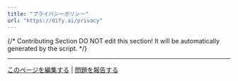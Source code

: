 ```yaml
---
title: "プライバシーポリシー"
url: "https://dify.ai/privacy"
---
```


{/*
Contributing Section
DO NOT edit this section!
It will be automatically generated by the script.
*/}

---

[このページを編集する](https://github.com/langgenius/dify-docs/edit/main/ja-jp/policies/agreement/privacy.mdx) | [問題を報告する](https://github.com/langgenius/dify-docs/issues/new?template=docs.yml)

